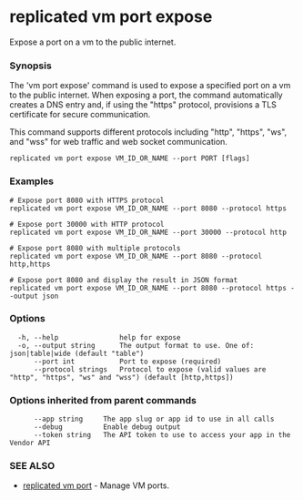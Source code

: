 # replicated vm port expose

Expose a port on a vm to the public internet.

### Synopsis

The 'vm port expose' command is used to expose a specified port on a vm to the public internet. When exposing a port, the command automatically creates a DNS entry and, if using the "https" protocol, provisions a TLS certificate for secure communication.

This command supports different protocols including "http", "https", "ws", and "wss" for web traffic and web socket communication.

```
replicated vm port expose VM_ID_OR_NAME --port PORT [flags]
```

### Examples

```
# Expose port 8080 with HTTPS protocol
replicated vm port expose VM_ID_OR_NAME --port 8080 --protocol https

# Expose port 30000 with HTTP protocol
replicated vm port expose VM_ID_OR_NAME --port 30000 --protocol http

# Expose port 8080 with multiple protocols
replicated vm port expose VM_ID_OR_NAME --port 8080 --protocol http,https

# Expose port 8080 and display the result in JSON format
replicated vm port expose VM_ID_OR_NAME --port 8080 --protocol https --output json
```

### Options

```
  -h, --help               help for expose
  -o, --output string      The output format to use. One of: json|table|wide (default "table")
      --port int           Port to expose (required)
      --protocol strings   Protocol to expose (valid values are "http", "https", "ws" and "wss") (default [http,https])
```

### Options inherited from parent commands

```
      --app string     The app slug or app id to use in all calls
      --debug          Enable debug output
      --token string   The API token to use to access your app in the Vendor API
```

### SEE ALSO

* [replicated vm port](replicated-cli-vm-port)	 - Manage VM ports.

